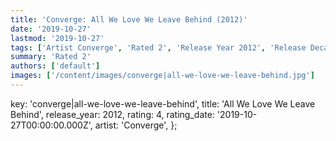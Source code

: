 ```yaml
---
title: 'Converge: All We Love We Leave Behind (2012)'
date: '2019-10-27'
lastmod: '2019-10-27'
tags: ['Artist Converge', 'Rated 2', 'Release Year 2012', 'Release Decade 2010']
summary: 'Rated 2'
authors: ['default']
images: ['/content/images/converge|all-we-love-we-leave-behind.jpg']
---
```


  key: 'converge|all-we-love-we-leave-behind',
  title: 'All We Love We Leave Behind',
  release_year: 2012,
  rating: 4,
  rating_date: '2019-10-27T00:00:00.000Z',
  artist: 'Converge',
};

<MusicRating data={data} />
